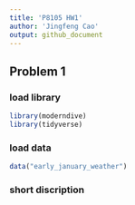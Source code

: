 ```yaml
---
title: 'P8105 HW1'
author: 'Jingfeng Cao'
output: github_document
---
```


## Problem 1

### load library
```r
library(moderndive)
library(tidyverse)
```

### load data

```r
data("early_january_weather")
```

### short discription













